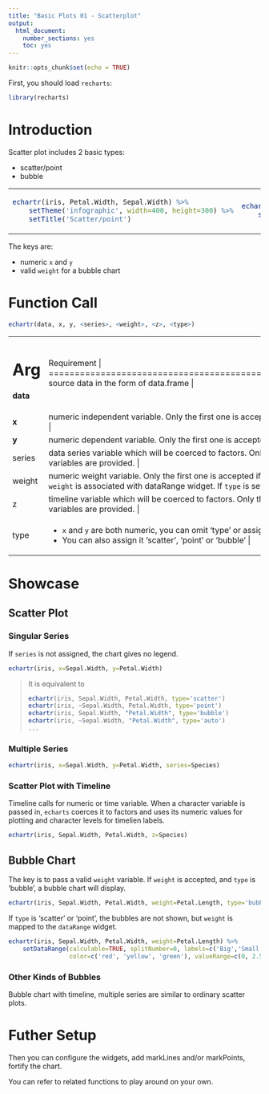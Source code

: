 ```yaml
---
title: "Basic Plots 01 - Scatterplot"
output: 
  html_document: 
    number_sections: yes
    toc: yes
---
```


```r
knitr::opts_chunk$set(echo = TRUE)
```

First, you should load `recharts`:
```r
library(recharts)
```

# Introduction

Scatter plot includes 2 basic types:

- scatter/point
- bubble

<table id='intro'>
<tr><td>
```r
echartr(iris, Petal.Width, Sepal.Width) %>% 
    setTheme('infographic', width=400, height=300) %>%
    setTitle('Scatter/point')
```
</td>
<td>
```r
echartr(iris, Petal.Width, Sepal.Width, weight=Petal.Length, type='bubble') %>% 
    setTheme('roma', width=400, height=300) %>% setTitle('Bubble')
```
</td></tr>
</table>

The keys are:

- numeric `x` and `y`
- valid `weight` for a bubble chart

# Function Call

```r
echartr(data, x, y, <series>, <weight>, <z>, <type>)
```

+---------+--------------------------------------------------------------------+
| Arg     |  Requirement                                                       |
+=========+====================================================================+
| **data**| source data in the form of data.frame                            |
+---------+--------------------------------------------------------------------+
| **x**   | numeric independent variable. Only the first one is accepted if multiple variables are provided. |
+---------+--------------------------------------------------------------------+
| **y**   | numeric dependent variable. Only the first one is accepted if multiple variables are provided. |
+---------+--------------------------------------------------------------------+
| series  | data series variable which will be coerced to factors. Only the first one is accepted if multiple variables are provided. |
+---------+--------------------------------------------------------------------+
| weight  | numeric weight variable. Only the first one is accepted if multiple variables are provided. `weight` is associated with dataRange widget. If `type` is set 'bubble', a bubble chart will display. |
+---------+--------------------------------------------------------------------+
|  z      | timeline variable which will be coerced to factors. Only the first one is accepted if multiple variables are provided. |
+---------+--------------------------------------------------------------------+
| type    | - `x` and `y` are both numeric, you can omit 'type' or assign it 'auto'. |
|         | - You can also assign it 'scatter', 'point' or 'bubble' |
+---------+--------------------------------------------------------------------+


# Showcase

## Scatter Plot

### Singular Series

If `series` is not assigned, the chart gives no legend.

```r
echartr(iris, x=Sepal.Width, y=Petal.Width)
```

> It is equivalent to
> 
> ```r
> echartr(iris, Sepal.Width, Petal.Width, type='scatter')
> echartr(iris, ~Sepal.Width, Petal.Width, type='point')
> echartr(iris, Sepal.Width, "Petal.Width", type='bubble')
> echartr(iris, ~Sepal.Width, "Petal.Width", type='auto')
> ...
> ```

### Multiple Series

```r
echartr(iris, x=Sepal.Width, y=Petal.Width, series=Species)
```

### Scatter Plot with Timeline

Timeline calls for numeric or time variable. When a character variable is passed in, `echarts` coerces it to factors and uses its numeric values for plotting and character levels for timelien labels.

```r
echartr(iris, Sepal.Width, Petal.Width, z=Species)
```

## Bubble Chart

The key is to pass a valid `weight` variable. If `weight` is accepted, and `type` is 'bubble', a bubble chart will display. 

```r
echartr(iris, Sepal.Width, Petal.Width, weight=Petal.Length, type='bubble')
```

If `type` is 'scatter' or 'point', the bubbles are not shown, but `weight` is mapped to the `dataRange` widget.

```r
echartr(iris, Sepal.Width, Petal.Width, weight=Petal.Length) %>%
    setDataRange(calculable=TRUE, splitNumber=0, labels=c('Big','Small'),
                 color=c('red', 'yellow', 'green'), valueRange=c(0, 2.5))
```

### Other Kinds of Bubbles

Bubble chart with timeline, multiple series are similar to ordinary scatter plots.

# Futher Setup

Then you can configure the widgets, add markLines and/or markPoints, fortify the chart.

You can refer to related functions to play around on your own.

